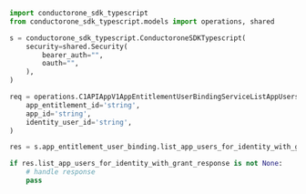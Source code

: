 ```python ListAppUsersForIdentityWithGrant.py
import conductorone_sdk_typescript
from conductorone_sdk_typescript.models import operations, shared

s = conductorone_sdk_typescript.ConductoroneSDKTypescript(
    security=shared.Security(
        bearer_auth="",
        oauth="",
    ),
)

req = operations.C1APIAppV1AppEntitlementUserBindingServiceListAppUsersForIdentityWithGrantRequest(
    app_entitlement_id='string',
    app_id='string',
    identity_user_id='string',
)

res = s.app_entitlement_user_binding.list_app_users_for_identity_with_grant(req)

if res.list_app_users_for_identity_with_grant_response is not None:
    # handle response
    pass
```
